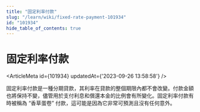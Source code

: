 ```yaml
---
title: "固定利率付款"
slug: "/learn/wiki/fixed-rate-payment-101934"
id: "101934"
hide_table_of_contents: true
---
```



# 固定利率付款

<ArticleMeta id={101934} updatedAt={'2023-09-26 13:58:58'} />
<div className='border-solid border-b border-t-0 my-4 border-[var(--ifm-color-gray-300)]' />

固定利率付款是一種分期貸款，其利率在貸款的整個期限內都不會改變。付款金額也將保持不變，儘管用於支付利息和償還本金的比例會有所變化。固定利率付款有時被稱為 “香草蛋卷” 付款，這可能是因為它非常可預測且沒有任何意外。
